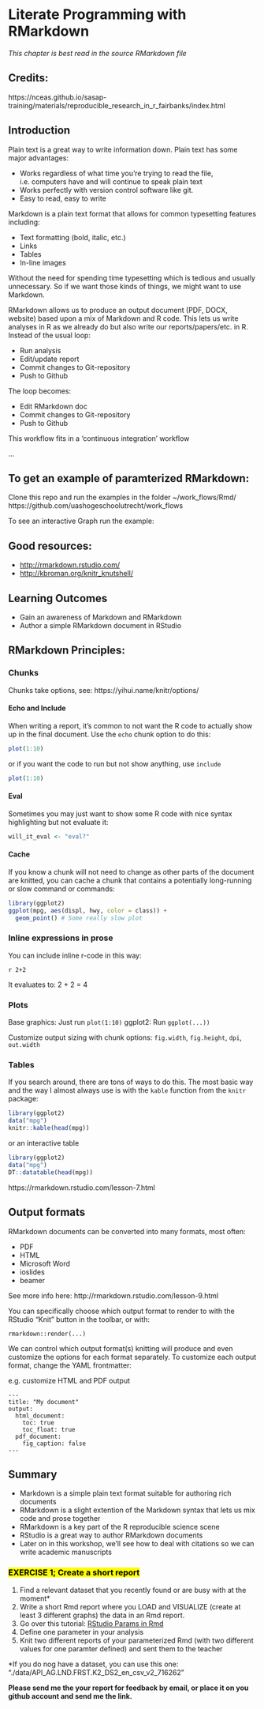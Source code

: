 # Literate Programming with RMarkdown {#rmarkdown}

_This chapter is best read in the source RMarkdown file_

## Credits:
https://nceas.github.io/sasap-training/materials/reproducible_research_in_r_fairbanks/index.html

## Introduction

Plain text is a great way to write information down. Plain text has some major advantages:

- Works regardless of what time you're trying to read the file, i.e. computers have and will continue to speak plain text
- Works perfectly with version control software like git. 
- Easy to read, easy to write

Markdown is a plain text format that allows for common typesetting features including:

- Text formatting (bold, italic, etc.)
- Links
- Tables
- In-line images

Without the need for spending time typesetting which is tedious and usually unnecessary. So if we want those kinds of things, we might want to use Markdown.

RMarkdown allows us to produce an output document (PDF, DOCX, website) based upon a mix of Markdown and R code.
This lets us write analyses in R as we already do but also write our reports/papers/etc. in R.
Instead of the usual loop:

- Run analysis
- Edit/update report
- Commit changes to Git-repository
- Push to Github

The loop becomes:

- Edit RMarkdown doc
- Commit changes to Git-repository
- Push to Github

This workflow fits in a 'continuous integration' workflow

...

## To get an example of paramterized RMarkdown:
Clone this repo and run the examples in the folder ~/work_flows/Rmd/
https://github.com/uashogeschoolutrecht/work_flows

To see an interactive Graph run the example:



## Good resources:

- [http://rmarkdown.rstudio.com/](http://rmarkdown.rstudio.com/)
- [http://kbroman.org/knitr_knutshell/](http://kbroman.org/knitr_knutshell/)

## Learning Outcomes

- Gain an awareness of Markdown and RMarkdown
- Author a simple RMarkdown document in RStudio

## RMarkdown Principles:

### Chunks

Chunks take options, see: https://yihui.name/knitr/options/

#### Echo and Include {-}

When writing a report, it's common to not want the R code to actually show up in the final document.
Use the `echo` chunk option to do this:
```r
plot(1:10)
```
or if you want the code to run but not show anything, use `include`

```r
plot(1:10)
```

#### Eval {-}

Sometimes you may just want to show some R code with nice syntax highlighting but not evaluate it:

```r
will_it_eval <- "eval?"
```

#### Cache {-}

If you know a chunk will not need to change as other parts of the document are knitted, you can cache a chunk that contains a potentially long-running or slow command or commands:


```r
library(ggplot2)
ggplot(mpg, aes(displ, hwy, color = class)) + 
  geom_point() # Some really slow plot
```

### Inline expressions in prose

You can include inline r-code in this way:

`r 2+2`

It evaluates to: 2 + 2 = 4

### Plots

Base graphics: Just run `plot(1:10)`
ggplot2: Run `ggplot(...))`

Customize output sizing with chunk options: `fig.width`, `fig.height`, `dpi`, `out.width`

### Tables

If you search around, there are tons of ways to do this. The most basic way and the way I almost always use is with the `kable` function from the `knitr` package:

```r
library(ggplot2)
data("mpg")
knitr::kable(head(mpg))
```

or an interactive table
```r
library(ggplot2)
data("mpg")
DT::datatable(head(mpg))
```

https://rmarkdown.rstudio.com/lesson-7.html

## Output formats

RMarkdown documents can be converted into many formats, most often:

- PDF
- HTML
- Microsoft Word
- ioslides
- beamer

See more info here: http://rmarkdown.rstudio.com/lesson-9.html

You can specifically choose which output format to render to with the RStudio "Knit" button in the toolbar, or with:

```
rmarkdown::render(...)
```

We can control which output format(s) knitting will produce and even customize the options for each format separately.
To customize each output format, change the YAML frontmatter:

e.g. customize HTML and PDF output

```
---
title: "My document"
output:
  html_document:
    toc: true
    toc_float: true
  pdf_document:
    fig_caption: false
---

```

## Summary

- Markdown is a simple plain text format suitable for authoring rich documents
- RMarkdown is a slight extention of the Markdown syntax that lets us mix code and prose together
- RMarkdown is a key part of the R reproducible science scene
- RStudio is a great way to author RMarkdown documents
- Later on in this workshop, we'll see how to deal with citations so we can write academic manuscripts

### <mark>**EXERCISE 1; Create a short report**</mark> {-}

 1. Find a relevant dataset  that you recently found or are busy with at the moment*
 1. Write a short Rmd report where you LOAD and VISUALIZE (create at least 3 different graphs) the data in an Rmd report.
 1. Go over this tutorial: [RStudio Params in Rmd](https://rmarkdown.rstudio.com/developer_parameterized_reports.html%23parameter_types%2F#overview)
 1. Define one parameter in your analysis
 1. Knit two different reports of your parameterized Rmd (with two different values for one paramter defined) and sent them to the teacher
 
*If you do nog have a dataset, you can use this one:
"./data/API_AG.LND.FRST.K2_DS2_en_csv_v2_716262"

**Please send me the your report for feedback by email, or place it on you github account and send me the link.**



